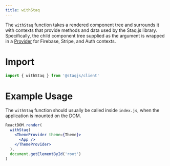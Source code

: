 ```yaml
---
title: withStaq
---
```


The `withStaq` function takes a rendered component tree and surrounds
it with contexts that provide methods and data used by the Staq.js
library. Specifically, the child component tree supplied as the
argument is wrapped in a
[Provider](https://reactjs.org/docs/context.html#contextprovider) for
Firebase, Stripe, and Auth contexts.

# Import

```jsx
import { withStaq } from '@staqjs/client'
```


# Example Usage

The `withStaq` function should usually be called inside `index.js`,
when the application is mounted on the DOM.

```jsx
ReactDOM.render(
  withStaq(
    <ThemeProvider theme={Theme}>
      <App />
    </ThemeProvider>
  ),
  document.getElementById('root')
)
```